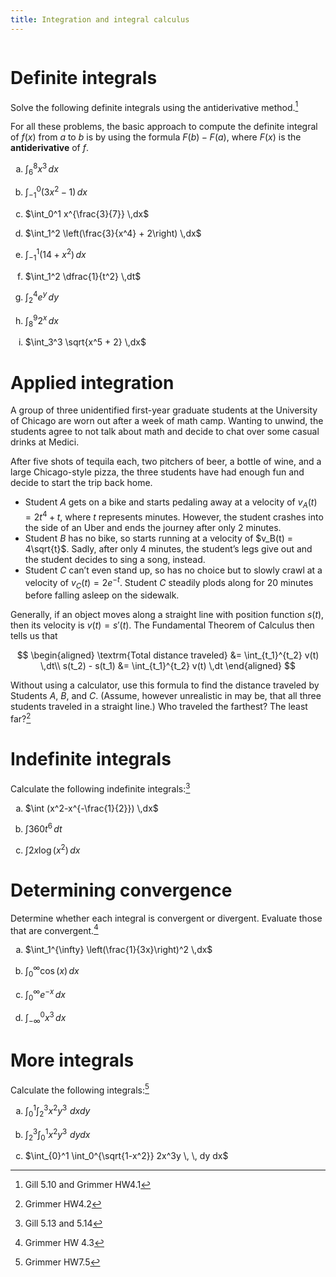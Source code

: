 ```yaml
---
title: Integration and integral calculus
---
```


```r
```

# Definite integrals

Solve the following definite integrals using the antiderivative method.^[Gill 5.10 and Grimmer HW4.1]

For all these problems, the basic approach to compute the definite integral of $f(x)$ from $a$ to $b$ is by using the formula $F(b) - F(a)$, where $F(x)$ is the **antiderivative** of $f$.

a. $\int_6^8 x^3 \,dx$

    <!--

    **Solution:** Basic power rule. Or more so the reverse of the power rule for derivatives.
    
    $$
    \begin{aligned}
    \int_6^8 x^3 \,dx &= \left( \frac{1}{4} x^4 \right) \Big|_6^8 \\
    &= \frac{1}{4} 8^4 - \frac{1}{4} 6^4 \\
    &= \frac{4096}{4} - \frac{1296}{4} \\
    &= 1024 - 324 \\
    &= 700
    \end{aligned}
    $$
    
    -->

a. $\int_{-1}^{0} (3x^2 -1) \,dx$

    <!--

    **Solution:** 
    
    $$
    \begin{aligned}
    \int_{-1}^{0} (3x^2 -1) \,dx &= x^3 - x \Big|_{-1}^0 \\
    &= (0^3 - 0) - ((-1)^3 - (-1)) \\
    &= 0 - (-1 + 1) \\
    &= 0 - 0 \\
    &= 0
    \end{aligned}
    $$
    
    -->

a. $\int_0^1 x^{\frac{3}{7}} \,dx$

    <!--

    **Solution:** As a general rule, we can say that the antiderivative of $x^n$ is, for values of $n$ other than -1, $\frac{x^{n+1}}{n+1}$ plus a constant that we can safely ignore when doing definite integrals of this type. Then this integral evaluates as $\frac{x^{10/7}}{10/7} \bigg|_0^1 = \frac{1^{10/7}}{10/7} - \frac{0^{10/7}}{10/7} = \frac{1}{10/7} = \frac{7}{10}$.
    
    -->

a. $\int_1^2 \left(\frac{3}{x^4} + 2\right) \,dx$

    <!--

    **Solution:** Recall that we can write the integral of a sum as the sum of integrals. Then $\int_1^2 \left(\frac{3}{x^4} + 2\right) \,dx = \int_1^2 \frac{3}{x^4} \, dx + \int_1^2 2 \, dx$. Using the same rule as in the previous part, we know this evaluates as follows: $\frac{3}{-3x^{3}}\bigg|_1^2 + 2x\bigg|_1^2 = \frac{1}{-8} - (-1) + 4 - 2 = \frac{23}{8} = 2.875$.
    
    -->

a. $\int_{-1}^{1}(14+x^2) \,dx$

    <!--

    **Solution:** 
    
    $$
    \begin{aligned}
    \int_{-1}^{1}(14+x^2) \,dx &= 14x + \frac{1}{3}x^3 \Big|_{-1}^1 \\
    &= 14(1) + \frac{1}{3}(1)^3 - (14(-1) + \frac{1}{3}(-1)^3) \\
    &= 14 + \frac{1}{3} - (-14 - \frac{1}{3}) \\
    &= 14 + \frac{1}{3} + 14 + \frac{1}{3}) \\
    &= 28 \frac{2}{3}
    \end{aligned}
    $$
    
    -->

a. $\int_1^2 \dfrac{1}{t^2} \,dt$

    <!--

    **Solution:** 
    
    $$
    \begin{aligned}
    \int_1^2 \dfrac{1}{t^2} \,dt &= \left( - \frac{1}{t} \right) \Big|_1^2 \\
    &= - \frac{1}{2} - - \frac{1}{1} \\
    &= - \frac{1}{2} + 1 \\
    &= \frac{1}{2}
    \end{aligned}
    $$
    
    -->

a. $\int_2^4 e^y \,dy$

    <!--

    **Solution:** 
    
    $$
    \begin{aligned}
    \int_2^4 e^y \,dy &= e^y \Big|_2^4 \\
    &= e^4 - e^2 \\
    &\approx 47.209
    \end{aligned}
    $$
    
    -->

a. $\int_8^9 2^x \,dx$

    <!--

    **Solution:** As a general rule, the antiderivative of $a^x$ (where $a$ is a constant) is $\frac{a^x}{\ln a}$ plus a constant.
    
    $$
    \begin{aligned}
    \int_8^9 2^x \,dx &= \frac{2^x}{\log 2} \Big|_8^9 \\
    &= \frac{2^9}{\log 2} - (\frac{2^8}{\log 2}) \\
    &= \frac{2^8}{\log 2} \\
    &= \frac{256}{\log 2} \\
    &\approx 369.33
    \end{aligned}
    $$
    
    -->

a. $\int_3^3 \sqrt{x^5 + 2} \,dx$

    <!--

    **Solution:** This question is a bit sneaky. Trying to find the antiderivative of this function would be far from trivial. However, we do not actually need to do so! Notice that we are evaluating the integral from 3 to 3. Whatever the antiderivative function $F$ actually is, $F(3) - F(3) = 0$, and 0 is the solution. Intuitively, this should make sense - in effect, we are taking the area under the curve at a single point. In other words, we are taking the area of a line, and a line has no area.
    
    -->

# Applied integration

A group of three unidentified first-year graduate students at the University of Chicago are worn out after a week of math camp. Wanting to unwind, the students agree to not talk about math and decide to chat over some casual drinks at Medici.

After five shots of tequila each, two pitchers of beer, a bottle of wine, and a large Chicago-style pizza, the three students have had enough fun and decide to start the trip back home.

* Student $A$ gets on a bike and starts pedaling away at a velocity of $v_A(t) = 2t^4 + t$, where $t$ represents minutes. However, the student crashes into the side of an Uber and ends the journey after only 2 minutes.
* Student $B$ has no bike, so starts running at a velocity of $v_B(t) = 4\sqrt{t}$. Sadly, after only 4 minutes, the student's legs give out and the student decides to sing a song, instead.
* Student $C$ can't even stand up, so has no choice but to slowly crawl at a velocity of $v_C(t) = 2e^{-t}$. Student $C$ steadily plods along for 20 minutes before falling asleep on the sidewalk.

Generally, if an object moves along a straight line with position function $s(t)$, then its velocity is $v(t) = s'(t)$. The Fundamental Theorem of Calculus then tells us that

$$
\begin{aligned}
\textrm{Total distance traveled} &= \int_{t_1}^{t_2} v(t) \,dt\\
s(t_2) - s(t_1) &= \int_{t_1}^{t_2} v(t) \,dt
\end{aligned}
$$

Without using a calculator, use this formula to find the distance traveled by Students $A$, $B$, and $C$. (Assume, however unrealistic in may be, that all three students traveled in a straight line.) Who traveled the farthest? The least far?^[Grimmer HW4.2]

<!--

**Solution:** For Student $A$:

$$\int_{0}^2 2t^4 + t = \frac{2}{5}t^5 + \frac{1}{2}t^2 \bigg|_0^2 = \frac{2}{5} (2^5) + \frac{1}{2}(2^2) - \left[\frac{2}{5} (0^5) + \frac{1}{2}(0^2)\right] = \frac{2(32)}{5} + \frac{4}{2} - [0 + 0] = \frac{64}{5} + 2 = \frac{74}{5}$$

For Student $B$:

$$\int_0^4 4\sqrt{t} = 4\left(\frac{2}{3}\right) t^{3/2} \bigg|_0^4 = \frac{8}{3}(4^{3/2}) - \frac{8}{3} (0^{3/2}) = \frac{8}{3} \left(\sqrt{4^3}\right) - 0 = \frac{8}{3} \sqrt{64} = \frac{8}{3} (8) = \frac{64}{3}$$

For Student $C$:

$$\int_0^{20} 2e^{-t} = -2e^{-t} \bigg|_0^{20} = -2e^{-20} - [-2e^{0}] = -2e^{-20} + 2(1) = -\frac{2}{e^{20}} + 2 \approx 0 + 2 = 2$$

Clearly, Student $C$ had the shortest trip. We can also eyeball that Student $B$ traveled just a bit more than 20 units of distance, while $A$ went a little less than 15. If you want concrete numbers to perform the comparison, you can calculate the quotients or find a common denominator for $\frac{64}{3}$ and $\frac{74}{5}$. You'd see that Student $A$ went $\frac{222}{15}$ while $B$ went $\frac{320}{15}$. Student $B$ went the farthest. (But nobody made it home.)

-->

# Indefinite integrals

Calculate the following indefinite integrals:^[Gill 5.13 and 5.14]

a. $\int (x^2-x^{-\frac{1}{2}}) \,dx$

    <!--

    $$\int (x^2-x^{-\frac{1}{2}}) \,dx = \frac{1}{3}x^3 - 2 \sqrt{x} + c$$
    
    -->

a. $\int 360t^6 \,dt$

    <!--

    $$\int 360t^6 \,dt = \frac{360}{7} t^7 + c$$
    
    -->

a. $\int 2x\log(x^2) \,dx$

    <!--

    **Solution:** This integral requires **integration by parts**.
    
    $$\int p'(x)q(x) dx = p(x)q(x) - \int p(x)q'(x) dx$$
    
    $$
    \begin{aligned}
    p(x) &= x^2 \\
    p'(x) &= 2x \,dx \\
    q(x) &= \log(x^2) \\
    q'(x) &= \frac{2}{x} \,dx
    \end{aligned}
    $$
    
    $$
    \begin{aligned}
    \int p'(x)q(x) dx &= p(x)q(x) - \int p(x)q'(x) dx \\
    &= x^2 \log(x^2) - \int x^2 \frac{2}{x} \,dx \\
    &= x^2 \log(x^2) - \int 2x \,dx \\
    &= x^2 \log(x^2) - x^2 + c
    \end{aligned}
    $$
    
    -->

# Determining convergence

Determine whether each integral is convergent or divergent. Evaluate those that are convergent.^[Grimmer HW 4.3]

a. $\int_1^{\infty} \left(\frac{1}{3x}\right)^2 \,dx$

    <!--

    **Solution:** To find whether this integral converges and what it converges to, we must evaluate the limit $\lim_{t \to \infty} \int_1^t \frac{1}{9x^2} \, dx$. By standard rules of integration, this integral evaluates to $-\frac{1}{9x} \bigg|_1^t = -\frac{1}{9t} - (-\frac{1}{9}) = \frac{1}{9}(1-\frac{1}{t})$. As $t$ goes to infinity, $\frac{1}{t}$ goes to 0. Therefore $\lim_{t \to \infty} \frac{1}{9}(1-\frac{1}{t}) = \frac{1}{9}(1) = \frac{1}{9}$, and the integral converges to this value.
    
    -->
    
a. $\int_0^{\infty} \cos (x) \, dx$

    <!--

    **Solution:** Following the same procedure as before, we must evaluate the limit $\lim_{t \to \infty} \int_0^t \cos(x) \, dx$. This integral evaluates to $\sin(x) \bigg|_0^t = \sin(t) - \sin(0)$. Since $\sin(0) = 0$, this is equal to $\sin(t)$. But $\lim_{t \to \infty} \sin(t)$ does not exist - the value of the sine function oscillates continuously along the [-1,1] interval, and does not converge to any value as $t$ goes to infinity. Therefore the integral diverges.
    
    -->
    
a. $\int_0^{\infty} e^{-x} \,dx$

    <!--

    **Solution:** Again, the limit we need to evaluate is $\lim_{t \to \infty} \int_0^t e^{-x} \, dx$. This integral evaluates to $-e^{-x} \bigg|_0^t$ - technically, we would probably use the substitution rule here, but it is easy to see that this is the correct antiderivative even without it. This evaluation equals $-e^{-t} - (-e^0) = -e^{-t} + 1$. As $t$ goes to infinity, $e^{-t}$ goes to 0. Then $\lim_{t \to \infty} (1 - e^{-t}) = 1 - 0 = 1$, so this integral converges to 1.
    
    -->
    
a. $\int_{-\infty}^0 x^3 \,dx$

    <!--

    **Solution:** The integral we need to evaluate here is slightly different, because we are dealing with an infinite lower bound on the integral rather than an infinite upper bound. The limit we must evaluate is $\lim_{t \to -\infty} \int_t^0 x^3 \, dx$. This integral evaluates to $\frac{x^4}{4} \bigg|_t^0 = 0 - \frac{t^4}{4} = -\frac{t^4}{4}$. But it is obvious that the limit of $t^4$ does not exist as $t$ goes to negative infinity; therefore the integral does not converge.
    
    -->

# More integrals

Calculate the following integrals:^[Grimmer HW7.5]

a. $\int_{0}^1 \int_{2}^{3} x^2y^3 \,\, dxdy$
    
    <!--

    $$
    \begin{aligned}
     \int_{0}^1 \int_{2}^{3} x^2y^3 dxdy &= \int_0^1 [\frac{1}{3} x^3y^3 |^{x=3}_{x=2}]dy\\
     &= \int_{0}^{1} [\frac{1}{3} 3^3y^3 - \frac{1}{4} 2^3y^3] dy = \int_{0}^{1} \frac{19}{3} y^3 dy\\
     &= \frac{19}{12}y^4 |_{y=0}^{y=1} = \frac{19}{12}
    \end{aligned}
    $$
    
    -->

a. $\int_{2}^{3} \int_{0}^1 x^2y^3 \,\, dy dx$

    <!--

    $$
    \begin{aligned}
     \int_{2}^3 \int_{0}^{1} x^2y^3 dydx &= \int_2^3 [\frac{1}{4} x^2y^4 |^{y=1}_{y=0}]dx\\
     &= \int_{2}^{3} [\frac{1}{4} 1^4 x^2 - \frac{1}{4} 0^4 x^2 ] dx = \int_{2}^{3} \frac{1}{4} x^2 dx\\
     &= \frac{1}{12}x^3 |_{x=2}^{x=3} = \frac{19}{12}
    \end{aligned}
    $$
    
    A and B demonstrate the order of integration doesn't matter, you should get the same answer either way. 
    
    -->

a. $\int_{0}^1 \int_0^{\sqrt{1-x^2}} 2x^3y \, \, dy dx$

    <!--

    $$
    \begin{aligned}
    \int_{0}^1 \int_0^{\sqrt{1-x^2}} 2x^3ydydx &= \int_{0}^1 x^3 y^2 |_{y=0}^{y=\sqrt{1 - x^2}} dx\\
    &= \int_0^1 x^3 (1 - x^2) dx = \int_0^1 x^3 - x^5 dx\\
    &= \frac{1}{4} x^4 - \frac{1}{6}x^6 |_{x=0}^{x=1} = \frac{1}{12}
    \end{aligned}
    $$
    
    -->
